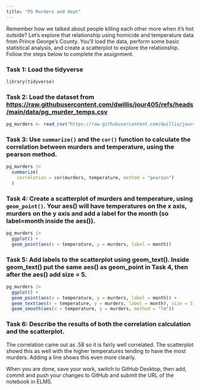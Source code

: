 ```yaml
---
title: "PG Murders and Heat"
---
```


Remember how we talked about people killing each other more when it's hot outside? Let's explore that relationship using homicide and temperature data from Prince George's County. You'll load the data, perform some basic statistical analysis, and create a scatterplot to explore the relationship. Follow the steps below to complete the assignment.

### Task 1: Load the tidyverse

```r
library(tidyverse)
```

### Task 2: Load the dataset from [https://raw.githubusercontent.com/dwillis/jour405/refs/heads/main/data/pg_murder_temps.csv](https://raw.githubusercontent.com/dwillis/jour405/refs/heads/main/data/pg_murder_temps.csv)

```r
pg_murders <- read_csv("https://raw.githubusercontent.com/dwillis/jour405/refs/heads/main/data/pg_murder_temps.csv")
```

### Task 3: Use `summarize()` and the `cor()` function to calculate the correlation between murders and temperature, using the pearson method.

```r
pg_murders |>
  summarize(
    correlation = cor(murders, temperature, method = "pearson")
  )
```

### Task 4: Create a scatterplot of murders and temperature, using `geom_point()`. Your aes() will have temperatures on the x axis, murders on the y axis and add a label for the month (so label=month inside the aes()).

```r
pg_murders |>
  ggplot() +
  geom_point(aes(x = temperature, y = murders, label = month))
```


### Task 5: Add labels to the scatterplot using geom_text(). Inside geom_text() put the same aes() as geom_point in Task 4, then after the aes() add size = 5.

```r
pg_murders |>
  ggplot() +
  geom_point(aes(x = temperature, y = murders, label = month)) +
  geom_text(aes(x = temperature, y = murders, label = month), size = 5) +
  geom_smooth(aes(x = temperature, y = murders, method = "lm"))
```

### Task 6: Describe the results of both the correlation calculation and the scatterplot.

The correlation came out as .58 so it is fairly well correlated. The scatterplot showd this as well with the higher temperatures tending to have the most murders. Adding a line shows this even more clearly.

When you are done, save your work, switch to GitHub Desktop, then add, commit and push your changes to GitHub and submit the URL of the notebook in ELMS.